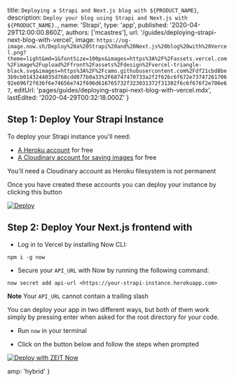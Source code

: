 
  title: `Deploying a Strapi and Next.js blog with ${PRODUCT_NAME}`,
  description: `Deploy your blog using Strapi and Next.js with ${PRODUCT_NAME}.`,
  name: 'Strapi',
  type: 'app',
  published: '2020-04-29T12:00:00.860Z',
  authors: ['mcastres'],
  url: '/guides/deploying-strapi-next-blog-with-vercel',
  image: `https://og-image.now.sh/Deploy%20a%20Strapi%20and%20Next.js%20blog%20with%20Vercel.png?theme=light&md=1&fontSize=100px&images=https%3A%2F%2Fassets.vercel.com%2Fimage%2Fupload%2Ffront%2Fassets%2Fdesign%2Fvercel-triangle-black.svg&images=https%3A%2F%2Fcamo.githubusercontent.com%2Fdf21cbd8be3b9cb0143244035d768cdd077b0a33%2F68747470733a2f2f626c6f672e7374726170692e696f2f636f6e74656e742f696d616765732f323031372f31302f6c6f676f2e706e67`,
  editUrl: 'pages/guides/deploying-strapi-next-blog-with-vercel.mdx',
  lastEdited: '2020-04-29T00:32:18.000Z'
}

## Step 1: Deploy Your Strapi Instance

To deploy your Strapi instance you'll need:

  - [A Heroku account](https://signup.heroku.com/) for free
  - [A Cloudinary account for saving images](https://cloudinary.com/users/register/free) for free

You'll need a Cloudinary account as Heroku filesystem is not permanent

Once you have created these accounts you can deploy your instance by clicking this button

[![Deploy](https://www.herokucdn.com/deploy/button.svg)](https://heroku.com/deploy?template=https://github.com/strapi/strapi-starter-next-blog)

## Step 2: Deploy Your Next.js frontend with <NameWrapper name={PRODUCT_NAME} />

  - Log in to Vercel by installing Now CLI:

  `npm i -g now`

  - Secure your `API_URL` with Now by running the following command:

  `now secret add api-url <https://your-strapi-instance.herokuapp.com>`

**Note** Your `API_URL` cannot contain a trailing slash

You can deploy your app in two different ways, but both of them work simply by pressing enter when asked for the root directory for your code.

  - Run `now` in your terminal

  - Click on the button below and follow the steps when prompted

[![Deploy with ZEIT Now](https://zeit.co/button)](https://zeit.co/new/project?template=https://github.com/strapi/strapi-starter-next-blog)

<DeploySection meta={meta} />


  amp: 'hybrid'
}
